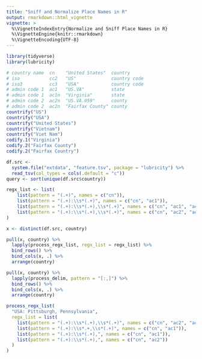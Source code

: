 ```yaml
---
title: "Sniff and Normalize Place Names in R"
output: rmarkdown::html_vignette
vignette: >
  %\VignetteIndexEntry{Normalize and Sniff Place Names in R}
  %\VignetteEngine{knitr::rmarkdown}
  %\VignetteEncoding{UTF-8}
---
```


```r
library(tidyverse)
library(lubricity)
```

```r
# country name  cn    "United States"  country
# iso           cc2   "US"             country code
# iso3          cc3   "USA"            country code
# admin code 1  ac1   "US.VA"          state
# admin code 1  ac1n  "Virginia"       state
# admin code 2  ac2n  "US.VA.059"      county
# admin code 2  ac2n  "Fairfax County" county
countrify("US")
countrify("USA")
countrify("United States")
countrify("Vietnam")
countrify("Viet Nam")
codify.1("Virginia")
codify.2("Fairfax County")
codify.2("Fairfax Country")
```

```r
df.src <- 
  system.file("extdata", "feature.tsv", package = "lubricity") %>%
  read_tsv(col_types = cols(.default = "c"))
query <- sort(unique(df.src$country))

regx_list <- list(
    list(pattern = "(.+)", names = c("cn")),
    list(pattern = "(.+):\\s*(.+)", names = c("cn", "ac1")),
    list(pattern = "(.+):\\s*(.+),\\s*(.+)", names = c("cn", "ac1", "ac2")),
    list(pattern = "(.+):\\s*(.+),\\s*(.+)", names = c("cn", "ac2", "ac1"))
)

x <- distinct(df.src, country)

pull(x, country) %>%
  lapply(process_regx_list, regx_list = regx_list) %>%
  bind_rows() %>%
  bind_cols(x, .) %>%
  arrange(country)
```

```r
pull(x, country) %>%
  lapply(process_delim, pattern = "[:,]") %>%
  bind_rows() %>%
  bind_cols(x, .) %>%
  arrange(country)
```

```r
process_regx_list(
  "USA: Pittsburgh, Pennsylvania",
  regx_list = list(
    list(pattern = "(.+):\\s*(.+),\\s*(.+)", names = c("cn", "ac2", "ac1")),
    list(pattern = "(.+):\\s*.+,\\s*(.+)", names = c("cn", "ac1")),
    list(pattern = "(.+):\\s*(.+),", names = c("cn", "ac1")),
    list(pattern = "(.+):\\s*(.+),", names = c("cn", "ac2"))
  )
)
```
